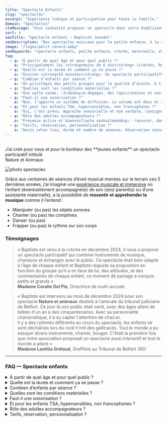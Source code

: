 ```yaml
---
title: "Spectacle Enfants"
slug: "spectacles"
excerpt: "Expérience ludique et participative pour toute la famille."
domain: "Spectacles"
ctaMessage: "Vous souhaitez proposer un spectacle dans votre établissement ? Contactez-moi"
sort: 4
seoTitle: "Spectacle enfants — Baptiste Jeandel"
seoDescription: "Des spectacles musicaux pour la petite enfance, à la rencontre des sons du monde et de l’imaginaire."
image: "/logos/petit-renard.webp"
seoKeywords: "spectacle enfants, petite enfance, crèche, maternelle, éveil musical, spectacle participatif, animation musicale, instruments du monde, médiathèque, Nature et Animaux"
faq:
  - q: "À partir de quel âge et pour quel public ?"
    a: "Principalement les <strong>moins de 6 ans</strong> (crèches, RAM/RPE, maternelles), avec possibilité de séances parents–enfants. Public mélangé possible&nbsp;: je module le rythme et les consignes."
  - q: "Quelle est la durée et comment ça se passe ?"
    a: "Environ <strong>55 minutes</strong>. Un spectacle participatif&nbsp;: chansons, instruments, jeux d’écoute et de mouvement. L’enfant peut manipuler les instruments… ou juste écouter — pas d’obligation, zéro stress."
  - q: "Combien d’enfants par séance ?"
    a: "On privilégie des petits groupes pour la qualité d’écoute. À titre indicatif&nbsp;: crèche 20–30&nbsp;; maternelle 30–40. Besoin d’accueillir plus&nbsp;? On enchaîne plusieurs créneaux."
  - q: "Quelles sont les conditions matérielles ?"
    a: "Une salle calme, ~3×3&nbsp;m dégagés, des tapis/chaises et une prise 220V. J’apporte les instruments et le matériel. Pas besoin de scène."
  - q: "Faut-il une sonorisation ?"
    a: "Non. J’apporte un système de diffusion. Le volume est doux et adapté à la petite enfance (et aux oreilles sensibles des adultes 😉)."
  - q: "Et pour les enfants TSA, hypersensibles, non francophones ?"
    a: "Oui, c’est prévu. Approche sensorielle et non verbale, consignes simples, volume modulé et alternatives de participation. On s’adapte au groupe."
  - q: "Rôle des adultes accompagnateurs ?"
    a: "Présence active et bienveillante souhaitée&nbsp;: rassurer, donner l’exemple. Faire sentir aux enfants qu’il n’y a rien à réussir. L’objectif reste l’exploration des enfants."
  - q: "Tarifs, réservation, personnalisation ?"
    a: "Devis selon lieu, durée et nombre de séances. Réservation conseillée (planning en constante évolution)."
---
```

<br />
J’ai créé pour vous et pour le bonheur des **jeunes enfants** un spectacle participatif intitulé  
<div className="text-center text-4xl md:text-6xl font-bold my-6 hand">
  <label>Nature et Animaux</label>
</div>

![photo spectacles](/images/spectacles/spectcle-nature-et-animaux.webp)

Grâce aux centaines de séances d’éveil musical menées sur le terrain ces 5 dernières années, j’ai imaginé une <u>expérience musicale et immersive</u> où l’enfant (éventuellement accompagné(e) de son (ses) parent(s) ou d’une assistante maternelle), a la possibilité de **ressentir et appréhender la musique** comme il l’entend : 

- Manipuler (ou pas) les objets sonores
- Chanter (ou pas) les comptines
- Danser (ou pas)
- Frapper (ou pas) le rythme sur son corps


### Témoignages

> « Baptiste est venu à la crèche en décembre 2024, il nous a proposé un spectacle participatif qui combine instruments de musique, chansons et échanges avec le public. Ce spectacle était bien adapté à l’âge de chaque enfant et Baptiste réajuste sa proposition en fonction du groupe qu’il a en face de lui, des attitudes, et des commentaires de chaque enfant, ce moment de partage a conquis petits et grands »  
> **Madame Coralie Del Pie**, Directrice de multi-accueil

> « Baptiste est intervenu au mois de décembre 2024 pour son spectacle **Nature et animaux** destiné à l'amicale du tribunal judiciaire de Belfort. Ce jour-là son public était varié, avec des âges allant de bébés d'un an à des cinquantenaires. Avec sa personnalité charismatique, il a su capter l'attention de chacun.  
Il y a des rythmes différents au cours du spectacle, les enfants se sont déchaînés lors du rock'n'roll des gallinacés. Tout le monde a pu essayer divers instruments, chanter, bouger. C'était la première fois que notre association proposait un spectacle aussi interactif et tout le monde a adoré »  
> **Madame Laetitia Grélaud**, Greffière au Tribunal de Belfort (90)

---
### FAQ — Spectacle enfants

<details>
  <summary>À partir de quel âge et pour quel public ?</summary>
  Principalement les <strong>moins de 6 ans</strong> (crèches, RAM/RPE, maternelles), avec possibilité de séances parents–enfants.  
  Public mélangé possible : je module le rythme et les consignes.
</details>

<details>
  <summary>Quelle est la durée et comment ça se passe ?</summary>
  Environ <strong>55 minutes</strong>.  
  Un spectacle participatif : chansons, instruments, jeux d’écoute et de mouvement.  
  L’enfant peut manipuler les instruments… ou juste écouter — pas d’obligation, zéro stress.
</details>

<details>
  <summary>Combien d’enfants par séance ?</summary>
  On privilégie des petits groupes pour la qualité d’écoute.  
  À titre indicatif : crèche 20–30 ; maternelle 30–40.  
  Besoin d’accueillir plus ? On enchaîne plusieurs créneaux.
</details>

<details>
  <summary>Quelles sont les conditions matérielles ?</summary>
  Une salle calme, ~3×3 m dégagés, des tapis/chaises et une prise 220V.  
  J’apporte les instruments et le matériel. Pas besoin de scène.
</details>

<details>
  <summary>Faut-il une sonorisation ?</summary>
  Non. J’apporte un système de diffusion.  
  Le volume est doux et adapté à la petite enfance (et aux oreilles sensibles des adultes 😉).
</details>

<details>
  <summary>Et pour les enfants TSA, hypersensibles, non francophones ?</summary>
  Oui, c’est prévu.  
  Approche sensorielle et non verbale, consignes simples, volume modulé et alternatives de participation.  
  On s’adapte au groupe.
</details>

<details>
  <summary>Rôle des adultes accompagnateurs ?</summary>
  Présence active et bienveillante souhaitée : rassurer, donner l’exemple.  
  Faire sentir aux enfants qu’il n’y a rien à réussir.  
  L’objectif reste l’exploration des enfants.
</details>

<details>
  <summary>Tarifs, réservation, personnalisation ?</summary>
  Devis selon lieu, durée et nombre de séances.  
  Réservation conseillée (planning en constante évolution).
</details>
